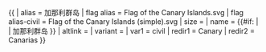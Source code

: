 {{ {{{1<noinclude>|country showdata</noinclude>}}}
| alias = 加那利群岛
| flag alias = Flag of the Canary Islands.svg
| flag alias-civil = Flag of the Canary Islands (simple).svg
| size = {{{size|}}}
| name = {{#if: {{{name|}}} | {{{name|}}} | 加那利群岛 }}
| altlink = {{{altlink|}}}
| variant = {{{variant|}}}
<noinclude>
| var1 = civil
| redir1 = Canary
| redir2 = Canarias
</noinclude>
}}